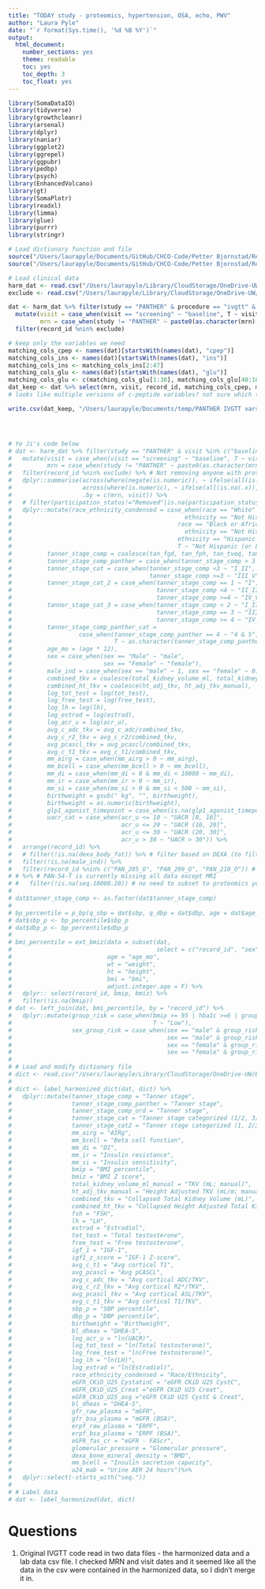 ```yaml
---
title: "TODAY study - proteomics, hypertension, OSA, echo, PWV"
author: "Laura Pyle"
date: "`r format(Sys.time(), '%d %B %Y')`"
output:
  html_document:
    number_sections: yes
    theme: readable
    toc: yes
    toc_depth: 3
    toc_float: yes
---
```


```r
library(SomaDataIO)
library(tidyverse)
library(growthcleanr)
library(arsenal)
library(dplyr)
library(naniar)
library(ggplot2)
library(ggrepel)
library(ggpubr)
library(pedbp)
library(psych)
library(EnhancedVolcano)
library(gt)
library(SomaPlotr)
library(readxl)
library(limma)
library(glue)
library(purrr)
library(stringr)
```

```r
# Load dictionary function and file
source("/Users/laurapyle/Documents/GitHub/CHCO-Code/Petter Bjornstad/Resources/YC/R Functions/label_harmonized_function.R")
source("/Users/laurapyle/Documents/GitHub/CHCO-Code/Petter Bjornstad/Resources/YC/R Functions/correlation_function.R")
```

```r
# Load clinical data
harm_dat <- read.csv("/Users/laurapyle/Library/CloudStorage/OneDrive-UW/Bjornstad/Biostatistics Core Shared Drive/Data Harmonization/Data Clean/soma_harmonized_dataset.csv", na.strings = "")
exclude <- read.csv("/Users/laurapyle/Library/CloudStorage/OneDrive-UW/Bjornstad/Biostatistics Core Shared Drive/PANTHER/Data_Cleaned/panther_withdrew_ltfu_list.csv")$record_id

dat <- harm_dat %>% filter(study == "PANTHER" & procedure == "ivgtt" & visit %in% c("baseline", "screening")) %>%
  mutate(visit = case_when(visit == "screening" ~ "baseline", T ~ visit),
         mrn = case_when(study != "PANTHER" ~ paste0(as.character(mrn), as.character(screen_date)), T~ as.character(mrn))) %>%
  filter(record_id %nin% exclude) 

# keep only the variables we need
matching_cols_cpep <- names(dat)[startsWith(names(dat), "cpep")]
matching_cols_ins <- names(dat)[startsWith(names(dat), "ins")]
matching_cols_ins <- matching_cols_ins[2:47]
matching_cols_glu <- names(dat)[startsWith(names(dat), "glu")]
matching_cols_glu <- c(matching_cols_glu[1:30], matching_cols_glu[40:100], matching_cols_glu[107:112])
dat_keep <- dat %>% select(mrn, visit, record_id, matching_cols_cpep, matching_cols_ins, matching_cols_glu)
# looks like multiple versions of c-peptide variables? not sure which to keep 

write.csv(dat_keep, "/Users/laurapyle/Documents/temp/PANTHER IVGTT vars.csv", row.names = FALSE)




# Ye Ji's code below
# dat <- harm_dat %>% filter(study == "PANTHER" & visit %in% c("baseline", "screening")) %>%
#   mutate(visit = case_when(visit == "screening" ~ "baseline", T ~ visit),
#          mrn = case_when(study != "PANTHER" ~ paste0(as.character(mrn), as.character(screen_date)), T~ as.character(mrn))) %>%
#   filter(record_id %nin% exclude) %>% # Not removing anyone with proteomics data
#   dplyr::summarise(across(where(negate(is.numeric)), ~ ifelse(all(is.na(.x)), NA_character_, last(na.omit(.x)))),
#                    across(where(is.numeric), ~ ifelse(all(is.na(.x)), NA_real_, mean(.x, na.rm = TRUE))),
#                    .by = c(mrn, visit)) %>%
#   # filter(participation_status!="Removed"|is.na(participation_status)) %>%
#   dplyr::mutate(race_ethnicity_condensed = case_when(race == "White" & 
#                                                 ethnicity == "Not Hispanic or Latino" ~ "Not Hispanic or Latino White",
#                                               race == "Black or African American" & 
#                                                 ethnicity == "Not Hispanic or Latino" ~ "Not Hispanic or Latino Black",
#                                               ethnicity == "Hispanic or Latino" ~ "Hispanic or Latino",
#                                               T ~ "Not Hispanic (or Latino Other"),
#          tanner_stage_comp = coalesce(tan_fgd, tan_fph, tan_tveq, tan_mgd, tan_mph, breast_tanner),
#          tanner_stage_comp_panther = case_when(tanner_stage_comp > 3 ~ 4, T~ tanner_stage_comp),
#          tanner_stage_cat = case_when(tanner_stage_comp <3 ~ "I_II",
#                                       tanner_stage_comp >=3 ~ "III_V"),
#          tanner_stage_cat_2 = case_when(tanner_stage_comp == 1 ~ "I",
#                                         tanner_stage_comp <4 ~ "II_III",
#                                         tanner_stage_comp >=4 ~ "IV_V"),
#          tanner_stage_cat_3 = case_when(tanner_stage_comp < 2 ~ "I_II",
#                                         tanner_stage_comp == 3 ~ "III",
#                                         tanner_stage_comp >= 4 ~ "IV_V"),
#          tanner_stage_comp_panther_cat = 
#                   case_when(tanner_stage_comp_panther == 4 ~ "4 & 5",
#                             T ~ as.character(tanner_stage_comp_panther)),
#          age_mo = (age * 12),
#          sex = case_when(sex == "Male" ~ "male",
#                          sex == "Female" ~ "female"),
#          male_ind = case_when(sex == "male" ~ 1, sex == "female" ~ 0),
#          combined_tkv = coalesce(total_kidney_volume_ml, total_kidney_volume_ml_manual),
#          combined_ht_tkv = coalesce(ht_adj_tkv, ht_adj_tkv_manual),
#          log_tot_test = log(tot_test),
#          log_free_test = log(free_test),
#          log_lh = log(lh),
#          log_estrad = log(estrad),
#          log_acr_u = log(acr_u),
#          avg_c_adc_tkv = avg_c_adc/combined_tkv,
#          avg_c_r2_tkv = avg_c_r2/combined_tkv,
#          avg_pcascl_tkv = avg_pcascl/combined_tkv,
#          avg_c_t1_tkv = avg_c_t1/combined_tkv,
#          mm_airg = case_when(mm_airg > 0 ~ mm_airg),
#          mm_bcell = case_when(mm_bcell > 0 ~ mm_bcell),
#          mm_di = case_when(mm_di > 0 & mm_di < 10000 ~ mm_di),
#          mm_ir = case_when(mm_ir > 0 ~ mm_ir),
#          mm_si = case_when(mm_si > 0 & mm_si < 500 ~ mm_si),
#          birthweight = gsub(" kg", "", birthweight),
#          birthweight = as.numeric(birthweight),
#          glp1_agonist_timepoint = case_when(is.na(glp1_agonist_timepoint) ~ "No", T ~ glp1_agonist_timepoint),
#          uacr_cat = case_when(acr_u <= 10 ~ "UACR [0, 10]",
#                               acr_u <= 20 ~ "UACR (10, 20]",
#                               acr_u <= 30 ~ "UACR (20, 30]",
#                               acr_u > 30 ~ "UACR > 30")) %>%
#   arrange(record_id) %>%
#   # filter(!is.na(dexa_body_fat)) %>% # filter based on DEXA (to filter those who may just be screen fails)
#   filter(!is.na(male_ind)) %>%
#   filter(record_id %nin% c("PAN_205_O", "PAN_209_O", "PAN_210_O")) # awaiting study visit
# # %>% # PAN-54-T is currently missing all data except MRI
# #   filter(!is.na(seq.10000.28)) # no need to subset to proteomics yet...
# 
# dat$tanner_stage_comp <- as.factor(dat$tanner_stage_comp)
# 
# bp_percentile = p_bp(q_sbp = dat$sbp, q_dbp = dat$dbp, age = dat$age_mo, male = dat$male_ind)
# dat$sbp_p <- bp_percentile$sbp_p
# dat$dbp_p <- bp_percentile$dbp_p
# 
# bmi_percentile = ext_bmiz(data = subset(dat, 
#                                         select = c("record_id", "sex", "age_mo", "weight", "height", "bmi")), 
#                           age = "age_mo", 
#                           wt = "weight", 
#                           ht = "height", 
#                           bmi = "bmi", 
#                           adjust.integer.age = F) %>% 
#   dplyr:: select(record_id, bmip, bmiz) %>%
#   filter(!is.na(bmip))
# dat <- left_join(dat, bmi_percentile, by = "record_id") %>%
#   dplyr::mutate(group_risk = case_when(bmip >= 95 | hba1c >=6 | group == "Type 2 Diabetes" ~ "High",
#                                        T ~ "Low"),
#                 sex_group_risk = case_when(sex == "male" & group_risk == "High" ~ "M, High",
#                                            sex == "male" & group_risk == "Low" ~ "M, Low",
#                                            sex == "female" & group_risk == "High" ~ "F, High",
#                                            sex == "female" & group_risk == "Low" ~ "F, Low"))
# 
# # Load and modify dictionary file
# dict <- read.csv("/Users/laurapyle/Library/CloudStorage/OneDrive-UW/Bjornstad/Biostatistics Core Shared Drive/Data Harmonization/data_dictionary_master.csv")
# 
# dict <- label_harmonized_dict(dat, dict) %>%
#   dplyr::mutate(tanner_stage_comp = "Tanner stage",
#                 tanner_stage_comp_panther = "Tanner stage",
#                 tanner_stage_comp_ord = "Tanner stage",
#                 tanner_stage_cat = "Tanner stage categorized (1/2, 3/4/5)",
#                 tanner_stage_cat2 = "Tanner stage categorized (1, 2/3, 4/5)",
#                 mm_airg = "AIRg",
#                 mm_bcell = "Beta cell function",
#                 mm_di = "DI",
#                 mm_ir = "Insulin resistance",
#                 mm_si = "Insulin sensitivity",
#                 bmip = "BMI percentile",
#                 bmiz = "BMI Z score",
#                 total_kidney_volume_ml_manual = "TKV (mL; manual)",
#                 ht_adj_tkv_manual = "Height Adjusted TKV (mL/m; manual)",
#                 combined_tkv = "Collapsed Total Kidney Volume (mL)", 
#                 combined_ht_tkv = "Collapsed Height Adjusted Total Kidney Volume (mL/m)",
#                 fsh = "FSH", 
#                 lh = "LH", 
#                 estrad = "Estradiol",
#                 tot_test = "Total testosterone",
#                 free_test = "Free testosterone",
#                 igf_1 = "IGF-1",
#                 igf1_z_score = "IGF-1 Z-score",
#                 avg_c_t1 = "Avg cortical T1",
#                 avg_pcascl = "Avg pCASCL",
#                 avg_c_adc_tkv = "Avg cortical ADC/TKV",
#                 avg_c_r2_tkv = "Avg cortical R2*/TKV",
#                 avg_pcascl_tkv = "Avg cortical ASL/TKV",
#                 avg_c_t1_tkv = "Avg cortical T1/TKV", 
#                 sbp_p = "SBP percentile",
#                 dbp_p = "DBP percentile",
#                 birthweight = "Birthweight",
#                 bl_dheas = "DHEA-S",
#                 log_acr_u = "ln(UACR)",
#                 log_tot_test = "ln(Total testosterone)",
#                 log_free_test = "ln(Free testosterone)",
#                 log_lh = "ln(LH)",
#                 log_estrad = "ln(Estradiol)",
#                 race_ethnicity_condensed = "Race/Ethnicity", 
#                 eGFR_CKiD_U25_CystatinC = "eGFR CKiD U25 CystC",
#                 eGFR_CKiD_U25_Creat ="eGFR CKiD U25 Creat",
#                 eGFR_CKiD_U25_avg ="eGFR CKiD U25 CystC & Creat",
#                 bl_dheas = "DHEA-S",
#                 gfr_raw_plasma = "mGFR",
#                 gfr_bsa_plasma = "mGFR (BSA)",
#                 erpf_raw_plasma = "ERPF",
#                 erpf_bsa_plasma = "ERPF (BSA)",
#                 eGFR_fas_cr = "eGFR - FAScr",
#                 glomerular_pressure = "Glomerular pressure",
#                 dexa_bone_mineral_density = "BMD",
#                 mm_bcell = "Insulin secretion capacity",
#                 u24_mab = "Urine AER 24 hours")%>%
#   dplyr::select(-starts_with("seq."))
# 
# # Label data
# dat <- label_harmonized(dat, dict)


```

# Questions

1) Original IVGTT code read in two data files - the harmonized data and a lab data csv file. I checked MRN and visit dates and it seemed like all the data in the csv were contained in the harmonized data, so I didn't merge it in.
